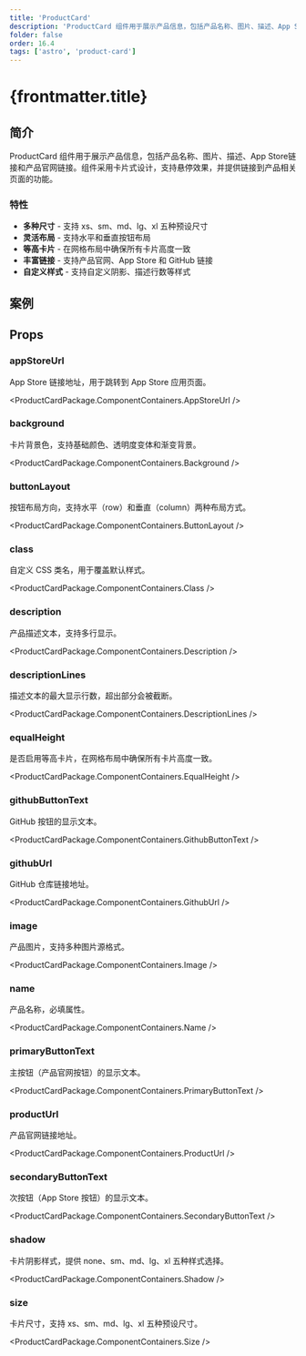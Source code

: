 ```yaml
---
title: 'ProductCard'
description: 'ProductCard 组件用于展示产品信息，包括产品名称、图片、描述、App Store链接和产品官网链接'
folder: false
order: 16.4
tags: ['astro', 'product-card']
---
```



# {frontmatter.title}

## 简介

ProductCard 组件用于展示产品信息，包括产品名称、图片、描述、App Store链接和产品官网链接。组件采用卡片式设计，支持悬停效果，并提供链接到产品相关页面的功能。

### 特性

- **多种尺寸** - 支持 xs、sm、md、lg、xl 五种预设尺寸
- **灵活布局** - 支持水平和垂直按钮布局
- **等高卡片** - 在网格布局中确保所有卡片高度一致
- **丰富链接** - 支持产品官网、App Store 和 GitHub 链接
- **自定义样式** - 支持自定义阴影、描述行数等样式

## 案例

<ProductCardBasic />

## Props

### appStoreUrl

App Store 链接地址，用于跳转到 App Store 应用页面。

<ProductCardPackage.ComponentContainers.AppStoreUrl />

### background

卡片背景色，支持基础颜色、透明度变体和渐变背景。

<ProductCardPackage.ComponentContainers.Background />

### buttonLayout

按钮布局方向，支持水平（row）和垂直（column）两种布局方式。

<ProductCardPackage.ComponentContainers.ButtonLayout />

### class

自定义 CSS 类名，用于覆盖默认样式。

<ProductCardPackage.ComponentContainers.Class />

### description

产品描述文本，支持多行显示。

<ProductCardPackage.ComponentContainers.Description />

### descriptionLines

描述文本的最大显示行数，超出部分会被截断。

<ProductCardPackage.ComponentContainers.DescriptionLines />

### equalHeight

是否启用等高卡片，在网格布局中确保所有卡片高度一致。

<ProductCardPackage.ComponentContainers.EqualHeight />

### githubButtonText

GitHub 按钮的显示文本。

<ProductCardPackage.ComponentContainers.GithubButtonText />

### githubUrl

GitHub 仓库链接地址。

<ProductCardPackage.ComponentContainers.GithubUrl />

### image

产品图片，支持多种图片源格式。

<ProductCardPackage.ComponentContainers.Image />

### name

产品名称，必填属性。

<ProductCardPackage.ComponentContainers.Name />

### primaryButtonText

主按钮（产品官网按钮）的显示文本。

<ProductCardPackage.ComponentContainers.PrimaryButtonText />

### productUrl

产品官网链接地址。

<ProductCardPackage.ComponentContainers.ProductUrl />

### secondaryButtonText

次按钮（App Store 按钮）的显示文本。

<ProductCardPackage.ComponentContainers.SecondaryButtonText />

### shadow

卡片阴影样式，提供 none、sm、md、lg、xl 五种样式选择。

<ProductCardPackage.ComponentContainers.Shadow />

### size

卡片尺寸，支持 xs、sm、md、lg、xl 五种预设尺寸。

<ProductCardPackage.ComponentContainers.Size /> 
